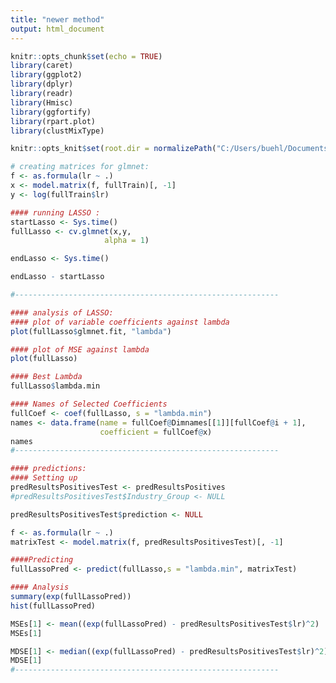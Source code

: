 ---
title: "newer method"
output: html_document
---

```{r setup, include=FALSE}
knitr::opts_chunk$set(echo = TRUE)
library(caret) 
library(ggplot2)
library(dplyr)
library(readr)
library(Hmisc)
library(ggfortify)
library(rpart.plot)
library(clustMixType)

knitr::opts_knit$set(root.dir = normalizePath("C:/Users/buehl/Documents/classes/senior-research"))
```

```{r}
# creating matrices for glmnet: 
f <- as.formula(lr ~ .)
x <- model.matrix(f, fullTrain)[, -1]
y <- log(fullTrain$lr)

#### running LASSO : 
startLasso <- Sys.time()
fullLasso <- cv.glmnet(x,y, 
                     alpha = 1)

endLasso <- Sys.time()

endLasso - startLasso

#-----------------------------------------------------------

#### analysis of LASSO: 
#### plot of variable coefficients against lambda
plot(fullLasso$glmnet.fit, "lambda")

#### plot of MSE against lambda 
plot(fullLasso)

#### Best Lambda
fullLasso$lambda.min

#### Names of Selected Coefficients
fullCoef <- coef(fullLasso, s = "lambda.min")
names <- data.frame(name = fullCoef@Dimnames[[1]][fullCoef@i + 1], 
                    coefficient = fullCoef@x)
names
#-----------------------------------------------------------

#### predictions: 
#### Setting up 
predResultsPositivesTest <- predResultsPositives 
#predResultsPositivesTest$Industry_Group <- NULL

predResultsPositivesTest$prediction <- NULL 

f <- as.formula(lr ~ .)
matrixTest <- model.matrix(f, predResultsPositivesTest)[, -1]

####Predicting 
fullLassoPred <- predict(fullLasso,s = "lambda.min", matrixTest)

#### Analysis 
summary(exp(fullLassoPred))
hist(fullLassoPred)

MSEs[1] <- mean((exp(fullLassoPred) - predResultsPositivesTest$lr)^2)
MSEs[1]

MDSE[1] <- median((exp(fullLassoPred) - predResultsPositivesTest$lr)^2)
MDSE[1]
#-----------------------------------------------------------
```


